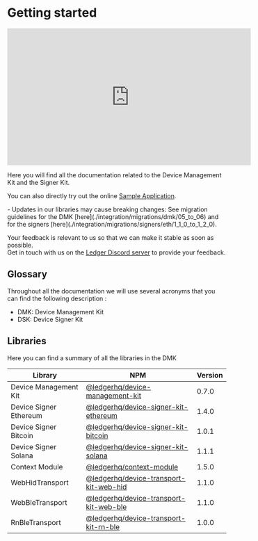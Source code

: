 
# Getting started 

<iframe
  width="560"
  height="315"
  src="https://www.youtube-nocookie.com/embed/i-Q1ld2lG_4"
  title="YouTube video player"
  frameborder="0"
  allow="accelerometer; autoplay; clipboard-write; encrypted-media; gyroscope; picture-in-picture"
  allowfullscreen
></iframe>

Here you will find all the documentation related to the Device Management Kit and the Signer Kit.  

You can also directly try out the online [Sample Application](https://app.devicesdk.ledger.com/).  


<Callout type="info" emoji="👉">
  - Updates in our libraries may cause breaking changes:  
  See migration guidelines for the DMK [here](./integration/migrations/dmk/05_to_06) and for the signers [here](./integration/migrations/signers/eth/1_1_0_to_1_2_0).


  Your feedback is relevant to us so that we can make it stable as soon as possible.  
  Get in touch with us on the [Ledger Discord server](https://developers.ledger.com/discord/) to provide your feedback.


</Callout>

## Glossary

Throughout all the documentation we will use several acronyms that you can find the following description :

- DMK: Device Management Kit
- DSK: Device Signer Kit

## Libraries

Here you can find a summary of all the libraries in the DMK

| Library                | NPM                                                                                                            | Version |
| ---------------------- | -------------------------------------------------------------------------------------------------------------- | ------- |
| Device Management Kit  | [@ledgerhq/device-management-kit](https://www.npmjs.com/package/@ledgerhq/device-management-kit)               | 0.7.0   |
| Device Signer Ethereum | [@ledgerhq/device-signer-kit-ethereum](https://www.npmjs.com/package/@ledgerhq/device-signer-kit-ethereum)     | 1.4.0   |
| Device Signer Bitcoin  | [@ledgerhq/device-signer-kit-bitcoin](https://www.npmjs.com/package/@ledgerhq/device-signer-kit-bitcoin)       | 1.0.1   |
| Device Signer Solana   | [@ledgerhq/device-signer-kit-solana](https://www.npmjs.com/package/@ledgerhq/device-signer-kit-solana)         | 1.1.1   |
| Context Module         | [@ledgerhq/context-module](https://www.npmjs.com/package/@ledgerhq/context-module)                             | 1.5.0   |
| WebHidTransport        | [@ledgerhq/device-transport-kit-web-hid](https://www.npmjs.com/package/@ledgerhq/device-transport-kit-web-hid) | 1.1.0   |
| WebBleTransport        | [@ledgerhq/device-transport-kit-web-ble](https://www.npmjs.com/package/@ledgerhq/device-transport-kit-web-ble) | 1.1.0   |
| RnBleTransport         | [@ledgerhq/device-transport-kit-rn-ble](https://www.npmjs.com/package/@ledgerhq/device-transport-kit-rn-ble)   | 1.0.0   |
